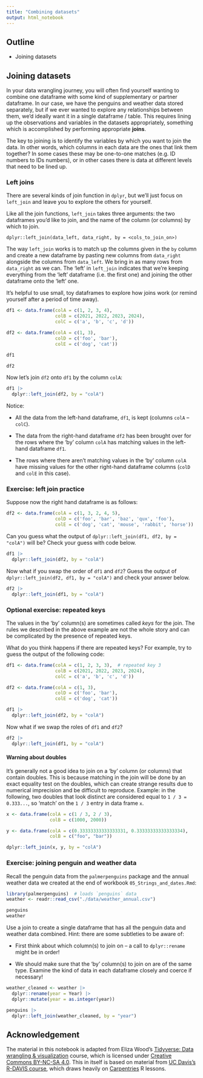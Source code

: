 ```yaml
---
title: "Combining datasets"
output: html_notebook
---
```


## Outline

- Joining datasets


## Joining datasets

In your data wrangling journey, you will often find yourself wanting to combine
one dataframe with some kind of supplementary or partner dataframe. In our
case, we have the penguins and weather data stored separately, but if we ever
wanted to explore any relationships between them, we'd ideally want it in a
single dataframe / table. This requires lining up the observations and variables
in the datasets appropriately, something which is accomplished by performing
appropriate **joins**.  
  
The key to joining is to identify the variables by which you want to join the
data. In other words, which columns in each data are the ones that link them
together? In some cases these may be one-to-one matches (e.g. ID numbers to IDs
numbers), or in other cases there is data at different levels that need to be
lined up.

### Left joins

There are several kinds of join function in `dplyr`, but we'll just focus on
`left_join` and leave you to explore the others for yourself.

Like all the join functions, `left_join` takes three arguments: the two dataframes
you'd like to join, and the name of the column (or columns) by which to join.

```
dplyr::left_join(data_left, data_right, by = <cols_to_join_on>)
```

The way `left_join` works is to match up the columns given in the `by` column
and create a new dataframe by pasting new columns from `data_right` alongside
the columns from `data_left`. We bring in as many rows from `data_right` as we
can. The 'left' in `left_join` indicates that we're keeping everything from the
'left' dataframe (i.e. the first one) and joining the other dataframe onto the
'left' one.

It's helpful to use small, toy dataframes to explore how joins work (or remind
yourself after a period of time away).

```r
df1 <- data.frame(colA = c(1, 2, 3, 4),
                  colB = c(2021, 2022, 2023, 2024),
                  colC = c('a', 'b', 'c', 'd'))

df2 <- data.frame(colA = c(1, 3),
                  colD = c('foo', 'bar'),
                  colE = c('dog', 'cat'))
```

```r
df1
```

```r
df2
```

Now let's join `df2` onto `df1` by the column `colA`:

```r
df1 |>
  dplyr::left_join(df2, by = "colA")
```

Notice:

- All the data from the left-hand dataframe, `df1`, is kept (columns `colA` -- `colC`).

- The data from the right-hand dataframe `df2` has been brought over
  for the rows where the 'by' column `colA` has matching values in the
  left-hand dataframe `df1`.
  
- The rows where there aren't matching values in the 'by' column `colA` have
  missing values for the other right-hand dataframe columns (`colD` and `colE`
  in this case).


### Exercise: left join practice

Suppose now the right hand dataframe is as follows:

```r
df2 <- data.frame(colA = c(1, 3, 2, 4, 5),
                  colD = c('foo', 'bar', 'baz', 'qux', 'foo'),
                  colE = c('dog', 'cat', 'mouse', 'rabbit', 'horse'))
```

Can you guess what the output of `dplyr::left_join(df1, df2, by = "colA")` will
be? Check your guess with code below.

```r
df1 |>
  dplyr::left_join(df2, by = "colA")
```

Now what if you swap the order of `df1` and `df2`? Guess the output of
`dplyr::left_join(df2, df1, by = "colA")` and check your answer below.

```r
df2 |>
  dplyr::left_join(df1, by = "colA")
```


### Optional exercise: repeated keys

The values in the 'by' column(s) are sometimes called _keys_ for the join. The
rules we described in the above example are not the whole story and can be
complicated by the presence of repeated keys.

What do you think happens if there are repeated keys? For example, try to
guess the output of the following code:

```r
df1 <- data.frame(colA = c(1, 2, 3, 3),  # repeated key 3
                  colB = c(2021, 2022, 2023, 2024),
                  colC = c('a', 'b', 'c', 'd'))

df2 <- data.frame(colA = c(1, 3),
                  colD = c('foo', 'bar'),
                  colE = c('dog', 'cat'))

df1 |>
  dplyr::left_join(df2, by = "colA")
```

Now what if we swap the roles of `df1` and `df2`?

```r
df2 |>
  dplyr::left_join(df1, by = "colA")
```

#### Warning about doubles

It's generally not a good idea to join on a 'by' column (or columns)
that contain doubles. This is because matching in the join will be done
by an exact equality test on the doubles, which can create strange
results due to numerical imprecision and be difficult to reproduce. Example: in
the following, two doubles that look distinct are considered equal to
`1 / 3 = 0.333...`, so 'match' on the `1 / 3` entry in data frame `x`.

```r
x <- data.frame(colA = c(1 / 3, 2 / 3),
                colB = c(1000, 2000))

y <- data.frame(colA = c(0.33333333333333331, 0.33333333333333334),
                colB = c("foo", "bar"))

dplyr::left_join(x, y, by = "colA")
```


### Exercise: joining penguin and weather data

Recall the penguin data from the `palmerpenguins` package and the annual weather
data we created at the end of workbook `05_Strings_and_dates.Rmd`:

```r
library(palmerpenguins)  # loads `penguins` data
weather <- readr::read_csv("./data/weather_annual.csv")

penguins
weather
```

Use a join to create a single dataframe that has all the penguin data and
weather data combined. Hint: there are some subtleties to be aware of:

- First think about which column(s) to join on -- a call to `dplyr::rename`
  might be in order!

- We should make sure that the 'by' column(s) to join on are of the same type.
  Examine the kind of data in each dataframe closely and coerce if necessary!

```r
weather_cleaned <- weather |>
  dplyr::rename(year = Year) |>
  dplyr::mutate(year = as.integer(year))

penguins |>
  dplyr::left_join(weather_cleaned, by = "year")
```


## Acknowledgement

The material in this notebook is adapted from Eliza Wood's [Tidyverse: Data
wrangling & visualization](https://liza-wood.github.io/tidyverse_intro/) course,
which is licensed under [Creative Commons BY-NC-SA
4.0](https://creativecommons.org/licenses/by-nc-sa/4.0/). This in itself is
based on material from [UC Davis's R-DAVIS
course](https://gge-ucd.github.io/R-DAVIS/index.html), which draws heavily on
[Carpentries](https://datacarpentry.org/R-ecology-lesson/) R lessons.
